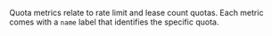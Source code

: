 Quota metrics relate to rate limit and lease count quotas. Each metric comes
with a `name` label that identifies the specific quota.